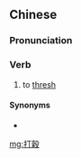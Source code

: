 {{also|打谷}}
==Chinese==
{{zh-forms|s=打谷}}

===Pronunciation===
{{zh-pron
|m=dǎgǔ
|cat=v
}}

===Verb===
{{zh-verb}}

# to [[thresh]]

====Synonyms====
* {{zh-l|脫粒}}

[[mg:打穀]]